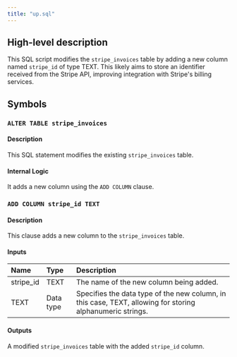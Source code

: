 ```yaml
---
title: "up.sql"
---
```


## High-level description
This SQL script modifies the `stripe_invoices` table by adding a new column named `stripe_id` of type TEXT. This likely aims to store an identifier received from the Stripe API, improving integration with Stripe's billing services.

## Symbols
### `ALTER TABLE stripe_invoices`
#### Description
This SQL statement modifies the existing `stripe_invoices` table.

#### Internal Logic
It adds a new column using the `ADD COLUMN` clause.

### `ADD COLUMN stripe_id TEXT`
#### Description
This clause adds a new column to the `stripe_invoices` table.

#### Inputs
| Name | Type | Description |
|:-----|:-----|:------------|
| stripe_id | TEXT | The name of the new column being added. |
| TEXT | Data type | Specifies the data type of the new column, in this case, TEXT, allowing for storing alphanumeric strings. | 

#### Outputs
A modified `stripe_invoices` table with the added `stripe_id` column.
